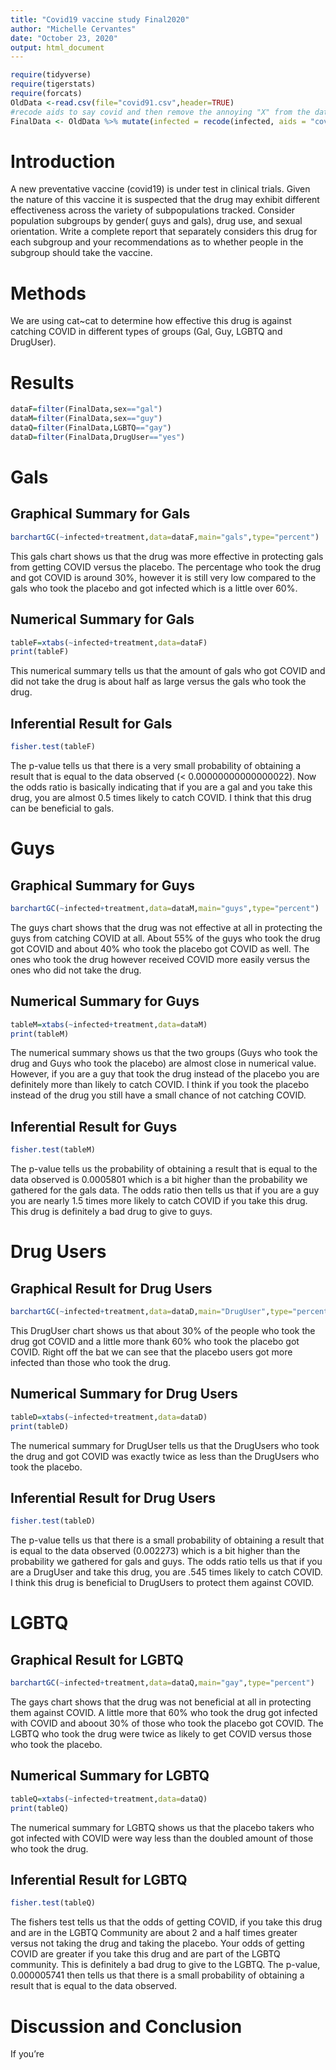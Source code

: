```yaml
---
title: "Covid19 vaccine study Final2020"
author: "Michelle Cervantes"
date: "October 23, 2020"
output: html_document
---
```


```r
require(tidyverse)
require(tigerstats)
require(forcats)
OldData <-read.csv(file="covid91.csv",header=TRUE)
#recode aids to say covid and then remove the annoying "X" from the dataframe
FinalData <- OldData %>% mutate(infected = recode(infected, aids = "covid", none = "OK" )) %>% select(-one_of("X"))
```

# Introduction

<!--In this section you explain what you are trying to show.  Where did the data come from?  What is the research or other question you are trying to answer?.  If you skimp in this section expect to be marked down in your grade. Paint a picture of the project a couple of paragraphs is expected!-->

A new  preventative vaccine (covid19) is under test in clinical trials. Given the nature of this vaccine it is suspected that the drug may exhibit different effectiveness across the variety of subpopulations tracked. Consider population subgroups by gender( guys and gals), drug use, and sexual orientation. Write a complete report that separately considers this drug for each subgroup and your recommendations as to whether people in the subgroup should take the vaccine.

# Methods

<!--Decide on your methods:  use "variable analysis" or other appropriate descriptors.  Make sure to choose at least one graphical method and at least one numerical method. Discuss what data manipulations may be needed for example subsetting or other binning procedures and what sort of graphical displays and inferential tools will be used!-->

We are using cat~cat to determine how effective this drug is against catching COVID in different types of groups (Gal, Guy, LGBTQ and DrugUser).

# Results

<!--Divide this section into two sub-sections:  One for your descriptive  results and one for your inferential results.!-->

```r
dataF=filter(FinalData,sex=="gal")
dataM=filter(FinalData,sex=="guy")
dataQ=filter(FinalData,LGBTQ=="gay")
dataD=filter(FinalData,DrugUser=="yes")
```


# Gals

## Graphical Summary for Gals
```r
barchartGC(~infected+treatment,data=dataF,main="gals",type="percent")
```

This gals chart shows us that the drug was more effective in protecting gals from getting COVID versus the placebo. The percentage who took the drug and got COVID is around 30%, however it is still very low compared to the gals who took the placebo and got infected which is a little over 60%.
  
## Numerical Summary for Gals
```r
tableF=xtabs(~infected+treatment,data=dataF)
print(tableF)
```

This numerical summary tells us that the amount of gals who got COVID and did not take the drug is about half as large versus the gals who took the drug.
  
## Inferential Result for Gals
```r
fisher.test(tableF)
```

The p-value tells us that there is a very small probability of obtaining a result that is equal to the data observed (< 0.00000000000000022). Now the odds ratio is basically indicating that if you are a gal and you take this drug, you are almost 0.5 times likely to catch COVID. I think that this drug can be beneficial to gals. 

# Guys 

## Graphical Summary for Guys
```r
barchartGC(~infected+treatment,data=dataM,main="guys",type="percent")
```

The guys chart shows that the drug was not effective at all in protecting the guys from catching COVID at all. About 55% of the guys who took the drug got COVID and about 40% who took the placebo got COVID as well. The ones who took the drug however received COVID more easily versus the ones who did not take the drug.

## Numerical Summary for Guys
```r
tableM=xtabs(~infected+treatment,data=dataM)
print(tableM)
```

The numerical summary shows us that the two groups (Guys who took the drug and Guys who took the placebo) are almost close in numerical value. However, if you are a guy that took the drug instead of the placebo you are definitely more than likely to catch COVID. I think if you took the placebo instead of the drug you still have a small chance of not catching COVID.

## Inferential Result for Guys
```r
fisher.test(tableM)
```

The p-value tells us the probability of obtaining a result that is equal to the data observed is 0.0005801 which is a bit higher than the probability we gathered for the gals data. The odds ratio then tells us that if you are a guy you are nearly 1.5 times more likely to catch COVID if you take this drug. This drug is definitely a bad drug to give to guys.
  
# Drug Users

## Graphical Result for Drug Users 
```r
barchartGC(~infected+treatment,data=dataD,main="DrugUser",type="percent")
```

This DrugUser chart shows us that about 30% of the people who took the drug got COVID and a little more thank 60% who took the placebo got COVID. Right off the bat we can see that the placebo users got more infected than those who took the drug.
  
## Numerical Summary for Drug Users
```r
tableD=xtabs(~infected+treatment,data=dataD)
print(tableD)
```

The numerical summary for DrugUser tells us that the DrugUsers who took the drug and got COVID was exactly twice as less than the DrugUsers who took the placebo.
  
## Inferential Result for Drug Users
```r
fisher.test(tableD)
```

The p-value tells us that there is a small probability of obtaining a result that is equal to the data observed (0.002273) which is a bit higher than the probability we gathered for gals and guys. The odds ratio tells us that if you are a DrugUser and take this drug, you are .545 times likely to catch COVID. I think this drug is beneficial to DrugUsers to protect them against COVID.

# LGBTQ

## Graphical Result for LGBTQ
```r
barchartGC(~infected+treatment,data=dataQ,main="gay",type="percent")
```

The gays chart shows that the drug was not beneficial at all in protecting them against COVID. A little more that 60% who took the drug got infected with COVID and aboout 30% of those who took the placebo got COVID. The LGBTQ who took the drug were twice as likely to get COVID versus those who took the placebo.
  
## Numerical Summary for LGBTQ
```r
tableQ=xtabs(~infected+treatment,data=dataQ)
print(tableQ)
```

The numerical summary for LGBTQ shows us that the placebo takers who got infected with COVID were way less than the doubled amount of those who took the drug. 

## Inferential Result for LGBTQ
```r
fisher.test(tableQ)
```

The fishers test tells us that the odds of getting COVID, if you take this drug and are in the LGBTQ Community are about 2 and a half times greater versus not taking the drug and taking the placebo. Your odds of getting COVID are greater if you take this drug and are part of the LGBTQ community. This is definitely a bad drug to give to the LGBTQ. The p-value, 0.000005741 then tells us that there is a small probability of obtaining a result that is equal to the data observed.

# Discussion and Conclusion

<!--Discussion and conclusion here.  If you found a relationship be sure to consider whether the relationship occurs because one of the variavbles causes the other, or whether they perhasps are related for some other reason.  Watch the chapter 6 videos from the GeorgeTown videos collection.!-->

If you're